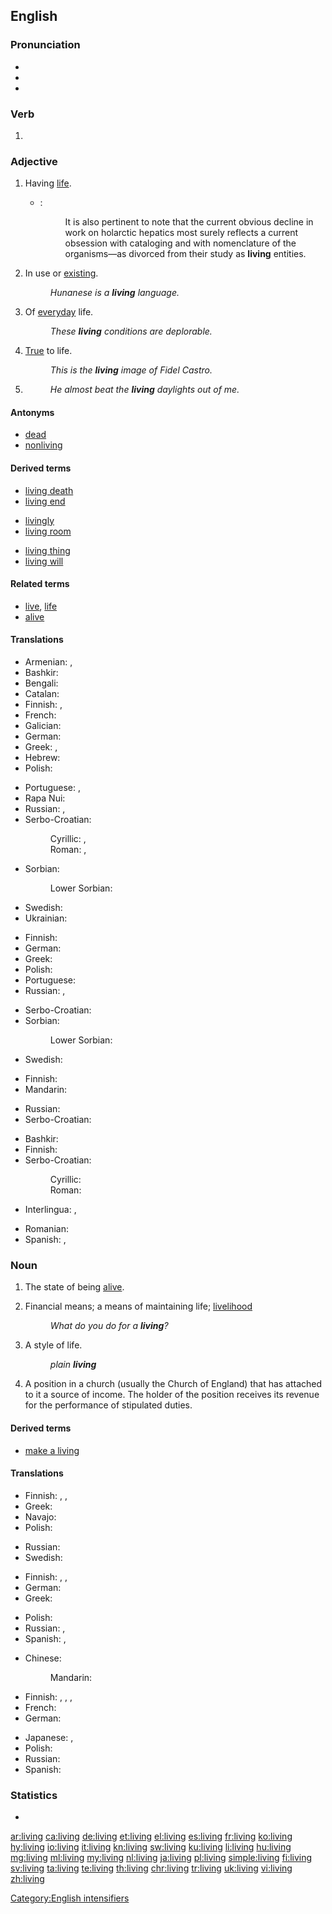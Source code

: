 ==English==
{{wikipedia}}

===Pronunciation===
* {{audio|en-us-living.ogg|Audio (US)|lang=en}}
* {{IPA|/ˈlɪvɪŋ/|lang=en}}
* {{rhymes|ɪvɪŋ|lang=en}}

===Verb===
{{head|en|present participle}}

# {{present participle of|live|lang=en}}

===Adjective===
{{en-adj|-}}

# Having [[life]].
#* {{RQ:Schuster Hepaticae V|ix}}:
#*: It is also pertinent to note that the current obvious decline in work on holarctic hepatics most surely reflects a current obsession with cataloging and with nomenclature of the organisms—as divorced from their study as '''living''' entities.
# In use or [[exist]]ing.
#: ''Hunanese is a '''living''' language.''
# Of [[everyday]] life.
#: ''These '''living''' conditions are deplorable.''
# [[true|True]] to life.
#: ''This is the '''living''' image of Fidel Castro.''
# {{non-gloss definition|Used as an [[intensifier]].}}
#: ''He almost beat the '''living''' daylights out of me.''

====Antonyms====
* [[dead]]
* [[nonliving]]

====Derived terms====
{{rel-top3|Terms derived from ''living''}}
* [[living death]]
* [[living end]]
{{rel-mid3}}
* [[livingly]]
* [[living room]]
{{rel-mid3}}
* [[living thing]]
* [[living will]]
{{rel-bottom}}

====Related terms====
* [[live]], [[life]]
* [[alive]]

====Translations====
{{trans-top|having life}}
* Armenian: {{t|hy|կենդանի|tr=kendani}}, {{qualifier|colloquial, dialectal}} {{t|hy|սաղ}}
* Bashkir: {{t|ba|тере|sc=Cyrl}}
* Bengali: {{t|bn|জীবন্ত|tr=jibôntô|sc=Beng}}
* Catalan: {{t+|ca|viu}}
* Finnish: {{t+|fi|elävä}}, {{t|fi|elollinen}}
* French: {{t+|fr|vivant}}
* Galician: {{t+|gl|vivo}}
* German: {{t+|de|lebend}}
* Greek: {{t+|el|ζωντανός|sc=Grek}}, {{t+|el|έμβιος|sc=Grek}}
* Hebrew: {{t+|he|חי|tr=khay|sc=Hebr}}
* Polish: {{t+|pl|żywy}}
{{trans-mid}}
* Portuguese: {{t+|pt|vivo}}, {{t|pt|vivente}}
* Rapa Nui: {{t|rap|aringa}}
* Russian: {{t+|ru|живой|tr=živój|sc=Cyrl}}, {{t+|ru|жить|tr=živúščij|alt=живущий|sc=Cyrl}}
* Serbo-Croatian:
*: Cyrillic: {{t|sh|живети}}, {{t|sh|живјети}}
*: Roman: {{t|sh|živeti}}, {{t+|sh|živjeti}}
* Sorbian:
*: Lower Sorbian: {{t|dsb|žywy}}
* Swedish: {{t+|sv|levande}}
* Ukrainian: {{t|uk|живий|tr=žyvýj|sc=Cyrl}}
{{trans-bottom}}

{{trans-top|in use or existing}}
* Finnish: {{t+|fi|elävä}}
* German: {{t+|de|lebend}}
* Greek: {{t+|el|ζωντανός|sc=Grek}}
* Polish: {{t+|pl|żywy}}
* Portuguese: {{t+|pt|vivo}}
* Russian: {{t+|ru|жить|tr=živúščij|alt=живущий|sc=Cyrl}}, {{t+|ru|живой|tr=živój|sc=Cyrl}}
{{trans-mid}}
* Serbo-Croatian: {{t|sh|živuća}}
* Sorbian:
*: Lower Sorbian: {{t|dsb|žywy}}
* Swedish: {{t+|sv|levande}}
{{trans-bottom}}

{{trans-top|of everyday life}}
* Finnish: {{qualifier|in compounds}} {{t|fi|elin-}}
* Mandarin: {{t+|cmn|生活|sc=Hani}}
{{trans-mid}}
* Russian: {{t+|ru|жизненный|tr=žíznennyj|sc=Cyrl}}
* Serbo-Croatian: {{t+|sh|živući}}
{{trans-bottom}}

{{trans-top|true to life}}
* Bashkir: {{t|ba|тормошсан|sc=Cyrl}}
* Finnish: {{t+|fi|elävä}}
* Serbo-Croatian:
*: Cyrillic: {{t|sh|жива}}
*: Roman: {{t+|sh|živa}}
{{trans-mid}}
{{trans-bottom}}

{{trans-top|used as an intensifier}}
{{trans-mid}}
{{trans-bottom}}

{{checktrans-top}}
* Interlingua: {{t-check|ia|vive}}, {{t-check|ia|vivente}}
{{trans-mid}}
* Romanian: {{t+check|ro|viu}}
* Spanish: {{t+check|es|vivo}}, {{t+check|es|viviente}}
{{trans-bottom}}

===Noun===
{{en-noun|~}}

# {{context|uncountable|lang=en}} The state of being [[alive]].
# Financial means; a means of maintaining life; [[livelihood]]
#: ''What do you do for a '''living'''?''
# A style of life.
#: ''plain '''living''' ''
# {{context|canon law|lang=en}} A position in a church (usually the Church of England) that has attached to it a source of income. The holder of the position receives its revenue for the performance of stipulated duties.

====Derived terms====
* [[make a living]]

====Translations====
{{trans-top|state of being alive}}
* Finnish: {{t+|fi|elo}}, {{t|fi|eläminen}}, {{t+|fi|elämä}}
* Greek: {{t+|el|ζωή|f|sc=Grek}}
* Navajo: {{t|nv|iiná}}
* Polish: {{t+|pl|życie}}
{{trans-mid}}
* Russian: {{t+|ru|жизнь|f|tr=žiznʹ|sc=Cyrl}}
* Swedish: {{t+|sv|liv|n}}
{{trans-bottom}}

{{trans-top|financial means; a means of maintaining life}}
* Finnish: {{qualifier|in compounds}} {{t|fi|ansio-}}, {{t+|fi|työ}}, {{t+|fi|elinkeino}}
* German: {{t+|de|Lebensunterhalt|m}}
* Greek: {{t+|el|επιούσιος|m|sc=Grek}}
{{trans-mid}}
* Polish: {{t+|pl|życie}}
* Russian: {{t|ru|средства к существованию|n-p|tr=srédstva k suščestvovániju}}, {{t+|ru|жизнь|f|tr=žiznʹ|sc=Cyrl}}
* Spanish: {{t|es|ganarse la vida}}, {{t+|es|trabajo|m}}
{{trans-bottom}}

{{trans-top|style of life}}
* Chinese:
*: Mandarin: {{t+|cmn|生活|tr=shēnghuó|sc=Hani}}
* Finnish: {{t+|fi|elämä}}, {{t+|fi|elintapa}}, {{t+|fi|elo}}, {{t+|fi|elämäntapa}}
* French: {{t+|fr|vie|f}}
* German: {{t+|de|Leben|n}}
{{trans-mid}}
* Japanese: {{t|ja|暮らし|tr=くらし, kurashi|sc=Jpan}}, {{t+|ja|生活|tr=せいかつ, seikatsu|sc=Jpan}}
* Polish: {{t+|pl|życie}}
* Russian: {{t+|ru|жизнь|f|tr=žiznʹ|sc=Cyrl}}
* Spanish: {{t|es|estilo de vida|m}}
{{trans-bottom}}

===Statistics===
* {{rank|4|late|bed|530|living|view|although|knowledge}}

[[Category:English intensifiers]]

[[ar:living]]
[[ca:living]]
[[de:living]]
[[et:living]]
[[el:living]]
[[es:living]]
[[fr:living]]
[[ko:living]]
[[hy:living]]
[[io:living]]
[[it:living]]
[[kn:living]]
[[sw:living]]
[[ku:living]]
[[li:living]]
[[hu:living]]
[[mg:living]]
[[ml:living]]
[[my:living]]
[[nl:living]]
[[ja:living]]
[[pl:living]]
[[simple:living]]
[[fi:living]]
[[sv:living]]
[[ta:living]]
[[te:living]]
[[th:living]]
[[chr:living]]
[[tr:living]]
[[uk:living]]
[[vi:living]]
[[zh:living]]